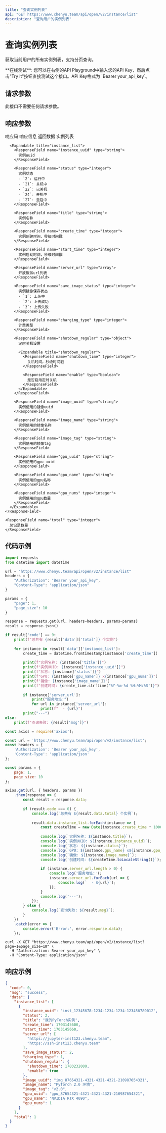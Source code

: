 ```yaml
---
title: "查询实例列表"
api: "GET https://www.chenyu.team/api/open/v2/instance/list"
description: "查询用户的实例列表"
---
```


# 查询实例列表

获取当前用户的所有实例列表，支持分页查询。

<Info>
  **在线测试**: 您可以在右侧的API Playground中输入您的API Key，然后点击"Try it"按钮直接测试这个接口。API Key格式为 `Bearer your_api_key`。
</Info>

## 请求参数

此接口不需要任何请求参数。

## 响应参数

<ResponseField name="code" type="integer">
  响应码
</ResponseField>

<ResponseField name="msg" type="string">
  响应信息
</ResponseField>

<ResponseField name="data" type="object">
  返回数据
  
  <Expandable title="data">
    <ResponseField name="instance_list" type="array">
      实例列表
      
      <Expandable title="instance_list">
        <ResponseField name="instance_uuid" type="string">
          实例uuid
        </ResponseField>
        
        <ResponseField name="status" type="integer">
          实例状态
          - `2`: 运行中
          - `21`: 关机中
          - `22`: 已关机
          - `24`: 开机中
          - `27`: 重启中
        </ResponseField>
        
        <ResponseField name="title" type="string">
          实例名称
        </ResponseField>
        
        <ResponseField name="create_time" type="integer">
          实例创建时间，秒级时间戳
        </ResponseField>
        
        <ResponseField name="start_time" type="integer">
          实例启动时间，秒级时间戳
        </ResponseField>
        
        <ResponseField name="server_url" type="array">
          开放服务url列表
        </ResponseField>
        
        <ResponseField name="save_image_status" type="integer">
          实例镜像保存状态
          - `1`: 上传中
          - `2`: 上传成功
          - `3`: 上传失败
        </ResponseField>
        
        <ResponseField name="charging_type" type="integer">
          计费类型
        </ResponseField>
        
        <ResponseField name="shutdown_regular" type="object">
          定时关机设置
          
          <Expandable title="shutdown_regular">
            <ResponseField name="shutdown_time" type="integer">
              关机时间，秒级时间戳
            </ResponseField>
            
            <ResponseField name="enable" type="boolean">
              是否启用定时关机
            </ResponseField>
          </Expandable>
        </ResponseField>
        
        <ResponseField name="image_uuid" type="string">
          实例使用的镜像uuid
        </ResponseField>
        
        <ResponseField name="image_name" type="string">
          实例使用的镜像名称
        </ResponseField>
        
        <ResponseField name="image_tag" type="string">
          实例使用的镜像tag
        </ResponseField>
        
        <ResponseField name="gpu_uuid" type="string">
          实例使用的gpu uuid
        </ResponseField>
        
        <ResponseField name="gpu_name" type="string">
          实例使用的gpu名称
        </ResponseField>
        
        <ResponseField name="gpu_nums" type="integer">
          实例使用的gpu数量
        </ResponseField>
      </Expandable>
    </ResponseField>
    
    <ResponseField name="total" type="integer">
      总记录数量
    </ResponseField>
  </Expandable>
</ResponseField>

## 代码示例

<CodeGroup>

```python Python
import requests
from datetime import datetime

url = "https://www.chenyu.team/api/open/v2/instance/list"
headers = {
    "Authorization": "Bearer your_api_key",
    "Content-Type": "application/json"
}

params = {
    "page": 1,
    "page_size": 10
}

response = requests.get(url, headers=headers, params=params)
result = response.json()

if result['code'] == 0:
    print(f"总共有 {result['data']['total']} 个实例")
    
    for instance in result['data']['instance_list']:
        create_time = datetime.fromtimestamp(instance['create_time'])
        
        print(f"实例名称: {instance['title']}")
        print(f"实例UUID: {instance['instance_uuid']}")
        print(f"状态: {instance['status']}")
        print(f"GPU: {instance['gpu_name']} x{instance['gpu_nums']}")
        print(f"镜像: {instance['image_name']}")
        print(f"创建时间: {create_time.strftime('%Y-%m-%d %H:%M:%S')}")
        
        if instance['server_url']:
            print("服务地址:")
            for url in instance['server_url']:
                print(f"  - {url}")
        print("---")
else:
    print(f"查询失败: {result['msg']}")
```

```javascript JavaScript
const axios = require('axios');

const url = 'https://www.chenyu.team/api/open/v2/instance/list';
const headers = {
    'Authorization': 'Bearer your_api_key',
    'Content-Type': 'application/json'
};

const params = {
    page: 1,
    page_size: 10
};

axios.get(url, { headers, params })
    .then(response => {
        const result = response.data;
        
        if (result.code === 0) {
            console.log(`总共有 ${result.data.total} 个实例`);
            
            result.data.instance_list.forEach(instance => {
                const createTime = new Date(instance.create_time * 1000);
                
                console.log(`实例名称: ${instance.title}`);
                console.log(`实例UUID: ${instance.instance_uuid}`);
                console.log(`状态: ${instance.status}`);
                console.log(`GPU: ${instance.gpu_name} x${instance.gpu_nums}`);
                console.log(`镜像: ${instance.image_name}`);
                console.log(`创建时间: ${createTime.toLocaleString()}`);
                
                if (instance.server_url.length > 0) {
                    console.log('服务地址:');
                    instance.server_url.forEach(url => {
                        console.log(`  - ${url}`);
                    });
                }
                console.log('---');
            });
        } else {
            console.log(`查询失败: ${result.msg}`);
        }
    })
    .catch(error => {
        console.error('Error:', error.response.data);
    });
```

```curl cURL
curl -X GET "https://www.chenyu.team/api/open/v2/instance/list?page=1&page_size=10" \
  -H "Authorization: Bearer your_api_key" \
  -H "Content-Type: application/json"
```

</CodeGroup>

## 响应示例

```json
{
  "code": 0,
  "msg": "success",
  "data": {
    "instance_list": [
      {
        "instance_uuid": "inst_12345678-1234-1234-1234-123456789012",
        "status": 2,
        "title": "我的PyTorch实例",
        "create_time": 1703145600,
        "start_time": 1703145660,
        "server_url": [
          "https://jupyter-inst123.chenyu.team",
          "https://ssh-inst123.chenyu.team"
        ],
        "save_image_status": 2,
        "charging_type": 1,
        "shutdown_regular": {
          "shutdown_time": 1703232000,
          "enable": true
        },
        "image_uuid": "img_87654321-4321-4321-4321-210987654321",
        "image_name": "PyTorch 2.0 环境",
        "image_tag": "v2.0",
        "gpu_uuid": "gpu_87654321-4321-4321-4321-210987654321",
        "gpu_name": "NVIDIA RTX 4090",
        "gpu_nums": 1
      }
    ],
    "total": 1
  }
}
```